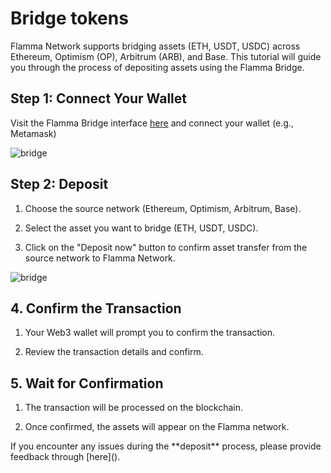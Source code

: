 
# Bridge tokens

Flamma Network supports bridging assets (ETH, USDT, USDC) across Ethereum, Optimism (OP), Arbitrum (ARB), and Base. This tutorial will guide you through the process of depositing assets using the Flamma Bridge.



## Step 1: Connect Your Wallet

Visit the Flamma Bridge interface [here]() and connect your wallet (e.g., Metamask)

![bridge](/images/deposit_0.png)

## Step 2: Deposit

1. Choose the source network (Ethereum, Optimism, Arbitrum, Base).

2. Select the asset you want to bridge (ETH, USDT, USDC).

3. Click on the "Deposit now" button to confirm asset transfer from the source network to Flamma Network.

![bridge](/images/deposit_1.png)

## 4. Confirm the Transaction

1. Your Web3 wallet will prompt you to confirm the transaction.

2. Review the transaction details and confirm.

## 5. Wait for Confirmation

1. The transaction will be processed on the blockchain.

2. Once confirmed, the assets will appear on the Flamma network.
 
<Callout emoji="👾">
    If you encounter any issues during the **deposit** process, please provide feedback through [here]().
</Callout>


